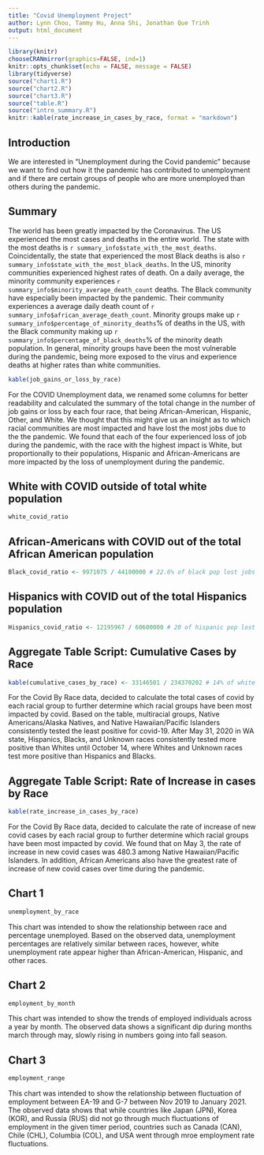 ```yaml
---
title: "Covid Unemployment Project"
author: Lynn Chou, Tammy Hu, Anna Shi, Jonathan Que Trinh
output: html_document
---
```


```r
library(knitr)
chooseCRANmirror(graphics=FALSE, ind=1)
knitr::opts_chunk$set(echo = FALSE, message = FALSE)
library(tidyverse)
source("chart1.R")
source("chart2.R")
source("chart3.R")
source("table.R")
source("intro_summary.R")
knitr::kable(rate_increase_in_cases_by_race, format = "markdown")
```



## Introduction
We are interested in “Unemployment during the Covid pandemic” because we want
to find out how it the pandemic has contributed to unemployment and if there
are certain groups of people who are more unemployed than others during the
pandemic.



## Summary
The world has been greatly impacted by the Coronavirus. The US experienced the
most cases and deaths in the entire world. The state with the most deaths is
`r summary_info$state_with_the_most_deaths`. Coincidentally, the state that experienced the
most Black deaths is also `r summary_info$state_with_the_most_black_deaths`. In the US, minority
communities experienced highest rates of death. On a daily average, the minority
community experiences `r summary_info$minority_average_death_count` deaths. The Black community
have especially been impacted by the pandemic. Their community experiences a average daily
death count of `r summary_info$african_average_death_count`. Minority groups make up
`r summary_info$percentage_of_minority_deaths`% of deaths in the US, with the Black community making up
`r summary_info$percentage_of_black_deaths`% of the minority death population. In general, minority groups
have been the most vulnerable during the pandemic, being more exposed to the virus and experience
deaths at higher rates than white communities.



```r
kable(job_gains_or_loss_by_race)
```

For the COVID Unemployment data, we renamed some columns for better
readability and calculated the summary of the total change in the number of
job gains or loss by each four race, that being African-American, Hispanic,
Other, and White. We thought that this might give us an insight as to
which racial communities are most impacted and have lost the most jobs due to
the the pandemic.
We found that each of the four experienced loss of job during the
pandemic, with the race with the highest impact is White, but proportionally
to their populations, Hispanic and African-Americans are more impacted by the
loss of unemployment during the pandemic.


## White with COVID outside of total white population 

```r
white_covid_ratio
```

## African-Americans with COVID out of the total African American population 

```r
Black_covid_ratio <- 9971075 / 44100000 # 22.6% of black pop lost jobs
```


## Hispanics with COVID out of the total Hispanics population 

```r
Hispanics_covid_ratio <- 12195967 / 60600000 # 20 of hispanic pop lost jobs

```


## Aggregate Table Script: Cumulative Cases by Race 
```r
kable(cumulative_cases_by_race) <- 33146501 / 234370202 # 14% of white pop lost jobs
```




For the Covid By Race data, decided to calculate the total cases of covid
by each racial group to further determine which racial groups have been
most impacted by covid. Based on the table, multiracial groups,
Native Americans/Alaska Natives, and Native Hawaiian/Pacific Islanders
consistently tested the least positive for covid-19. After May 31, 2020 in
WA state, Hispanics, Blacks, and Unknown races consistently tested more
positive than Whites until October 14, where Whites and Unknown races
test more positive than Hispanics and Blacks.


## Aggregate Table Script: Rate of Increase in cases by Race
```r
kable(rate_increase_in_cases_by_race)
```

For the Covid By Race data, decided to calculate the rate of increase of new
covid cases by each racial group to further determine which racial groups
have been most impacted by covid. We found that on May 3, the rate
of increase in new covid cases was 480.3 among Native Hawaiian/Pacific
Islanders. In addition, African Americans also have the greatest rate of
increase of new covid cases over time during the pandemic.


## Chart 1
```r
unemployment_by_race
```

This chart was intended to show the relationship between race and percentage
unemployed. Based on the observed data, unemployment percentages are relatively
similar between races, however, white unemployment rate appear higher than
African-American, Hispanic, and other races.


## Chart 2
```r
employment_by_month
```

This chart was intended to show the trends of employed individuals across a
year by month. The observed data shows a significant dip during months march
through may, slowly rising in numbers going into fall season.



## Chart 3
```r
employment_range
```

This chart was intended to show the relationship between fluctuation of
employment between EA-19 and G-7 between Nov 2019 to January 2021.
The observed data shows that while countries like Japan (JPN), Korea (KOR),
and Russia (RUS) did not go through much fluctuations of employment in the
given timer period, countries such as Canada (CAN), Chile (CHL), Columbia (COL),
 and USA went through mroe employment rate fluctuations.

